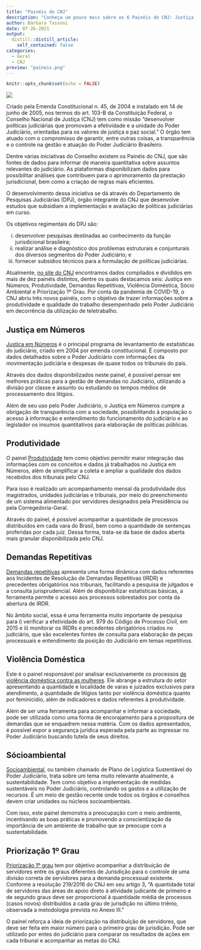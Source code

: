 ```yaml
---
title: "Painéis do CNJ"
description: "Conheça um pouco mais sobre os 6 Painéis do CNJ: Justiça em Números, Produtividade, Demandas Repetitivas, Violência Doméstica, Sócio Ambiental e Priorização 1º Grau"
author: Bárbara Tassoni
date: 07-26-2021
output:
  distill::distill_article:
    self_contained: false
categories:
  - Geral
  - CNJ
preview: "paineis.png"
---
```



```r
knitr::opts_chunk$set(echo = FALSE)
```

![](paineis.png)

Criado pela Emenda Constitucional n. 45, de 2004 e instalado em 14 de junho de 
2005, nos termos do art. 103-B da Constituição Federal, o Conselho Nacional de 
Justiça (CNJ) tem como missão "desenvolver políticas judiciárias que promovam a 
efetividade e a unidade do Poder Judiciário, orientadas para os valores de 
justiça e paz social." O órgão tem atuado com o compromisso de garantir, entre 
outras coisas, a transparência e o controle na gestão e atuação do Poder 
Judiciário Brasileiro.

Dentre várias iniciativas do Conselho existem os Painéis do CNJ, que são fontes 
de dados para informar de maneira quantitativa sobre assuntos relevantes do 
judiciário. As plataformas disponibilizam dados para possibilitar análises que 
contribuem para o aprimoramento da prestação jurisdicional, bem como a criação 
de regras mais eficientes. 

O desenvolvimento dessa iniciativa se dá através do Departamento de Pesquisas 
Judiciárias (DPJ), órgão integrante do CNJ que desenvolve estudos que subsidiam 
a implementação e avaliação de políticas judiciárias em curso. 

Os objetivos regimentais do DPJ são: 

i. desenvolver pesquisas destinadas ao conhecimento da função jurisdicional 
brasileira; 
ii. realizar análise e diagnóstico dos problemas estruturais e conjunturais dos
diversos segmentos do Poder Judiciário; e 
iii. fornecer subsídios técnicos para a formulação de políticas judiciárias.

Atualmente, [no site do CNJ](https://www.cnj.jus.br/pesquisas-judiciarias/paineis-cnj/) 
encontramos dados compilados e divididos em mais de dez painéis distintos, 
dentre os quais destacamos seis: Justiça em Números, Produtividade, Demandas 
Repetitivas, Violência Doméstica, Sócio Ambiental e Priorização 1º Grau. Por 
conta da pandemia de COVID-19, o CNJ abriu três novos painéis, com o objetivo 
de trazer informações sobre a produtividade e qualidade do trabalho desempenhado
pelo Poder Judiciário em decorrência da utilização de teletrabalho.

## Justiça em Números

[Justiça em Números](http://paineis.cnj.jus.br/QvAJAXZfc/opendoc.htm?document=qvw_l%2FPainelCNJ.qvw&host=QVS%40neodimio03&anonymous=true&sheet=shResumoDespFT) 
é o principal programa de levantamento de estatísticas do judiciário, criado em 
2004 por emenda constitucional. É composto por dados detalhados sobre o Poder 
Judiciário com informações da movimentação judiciária e despesas de quase todos
os tribunais do país. 

Através dos dados disponibilizados neste painel, é possível pensar em melhores 
práticas para a gestão de demandas no Judiciário, utilizando a divisão por 
classe e assunto ou estudando os tempos médios de processamento dos litígios. 

Além de seu uso pelo Poder Judiciário, o Justiça em Números cumpre a obrigação 
de transparência com a sociedade, possibilitando à população o acesso à 
informação e entendimento do funcionamento do judiciário e ao legislador os 
insumos quantitativos para elaboração de políticas públicas.

## Produtividade

O painel [Produtividade](http://paineis.cnj.jus.br/QvAJAXZfc/opendoc.htm?document=qvw_l%2FPainelCNJ.qvw&host=QVS%40neodimio03&anonymous=true&sheet=shPDPrincipal)
tem como objetivo permitir maior integração das informações com os conceitos e 
dados já trabalhados no Justiça em Números, além de simplificar a coleta e 
ampliar a qualidade dos dados recebidos dos tribunais pelo CNJ.

Para isso é realizado um acompanhamento mensal da produtividade dos magistrados, 
unidades judiciárias e tribunais, por meio do preenchimento de um sistema 
alimentado por servidores designados pela Presidência ou pela Corregedoria-Geral. 

Através do painel, é possível acompanhar a quantidade de processos distribuídos 
em cada vara do Brasil, bem como a quantidade de sentenças proferidas por cada 
juiz. Dessa forma, trata-se da base de dados aberta mais granular 
disponibilizada pelo CNJ.

## Demandas Repetitivas

[Demandas repetitivas](http://paineis.cnj.jus.br/QvAJAXZfc/opendoc.htm?document=qvw_l%2FPainelCNJ.qvw&host=QVS%40neodimio03&anonymous=true&sheet=shDRGraficos)
apresenta uma forma dinâmica com dados referentes aos Incidentes de Resolução de
Demandas Repetitivas (IRDR) e precedentes obrigatórios nos tribunais, 
facilitando a pesquisa de julgados e a consulta jurisprudencial. Além de 
disponibilizar estatísticas básicas, a ferramenta permite o acesso aos processos
sobrestados por conta da abertura de IRDR. 

No âmbito social, essa é uma ferramenta muito importante de pesquisa para i) 
verificar a efetividade do art. 979 do Código de Processo Civil, em 2015 e ii) 
monitorar os IRDRs e precedentes obrigatórios criados no judiciário, que são 
excelentes fontes de consulta para elaboração de peças processuais e 
entendimento da posição do Judiciário em temas repetitivos. 

## Violência Doméstica

Este é o painel responsável por analisar exclusivamente os processos 
[de violência doméstica contra as mulheres](https://paineis.cnj.jus.br/QvAJAXZfc/opendoc.htm?document=qvw_l%5Cpainelcnj.qvw&host=QVS%40neodimio03&anonymous=true&sheet=shVDResumo). 
Ele abrange a estrutura do setor apresentando a quantidade e localidade de varas
e juizados exclusivos para atendimento, a quantidade de litígios tanto por 
violência doméstica quanto por feminicídio, além de indicadores e dados 
referentes à produtividade. 

Além de ser uma ferramenta para acompanhar e informar a sociedade, pode ser 
utilizada como uma forma de encorajamento para a propositura de demandas que se 
enquadrem nessa matéria. Com os dados apresentados, é possível expor a segurança 
jurídica esperada pela parte ao ingressar no Poder Judiciário buscando tutela de
seus direitos.

## Sócioambiental

[Socioambiental](https://paineis.cnj.jus.br/QvAJAXZfc/opendoc.htm?document=qvw_l%5Cpainelcnj.qvw&host=QVS%40neodimio03&anonymous=true&sheet=shPLSResumo), ou também chamado de Plano 
de Logística Sustentável do Poder Judiciário, trata sobre um tema muito 
relevante atualmente, a sustentabilidade. Tem como objetivo a implementação de 
medidas sustentáveis no Poder Judiciário, controlando os gastos e a utilização 
de recursos. É um meio de gestão recente onde todos os órgãos e conselhos devem 
criar unidades ou núcleos socioambientais. 

Com isso, este painel demonstra a preocupação com o meio ambiente, incentivando 
as boas práticas e promovendo a conscientização da importância de um ambiente de
trabalho que se preocupe com a sustentabilidade.

## Priorização 1º Grau

[Priorização 1º grau](https://paineisanalytics.cnj.jus.br/single/?appid=5903cd99-fb51-4e0a-902c-69a1ccc927f2&sheet=66ff6851-b32f-4090-bf18-9c5da3933787&lang=pt-BR&opt=ctxmenu,currsel) 
tem por objetivo acompanhar a distribuição de servidores entre os graus 
diferentes de Jurisdição para o controle de uma divisão correta de servidores 
para a demanda processual existente. Conforme a resolução 219/2016 do CNJ em seu
artigo 3, "A quantidade total de servidores das áreas de apoio direto à 
atividade judicante de primeiro e de segundo graus deve ser proporcional à 
quantidade média de processos (casos novos) distribuídos a cada grau de 
jurisdição no último triênio, observada a metodologia prevista no Anexo III."

O painel reforça a ideia de priorização na distribuição de servidores, que deve 
ser feita em maior número para o primeiro grau de jurisdição. Pode ser utilizado
por entes do judiciário para comparar os resultados de ações em cada tribunal e 
acompanhar as metas do CNJ. 





